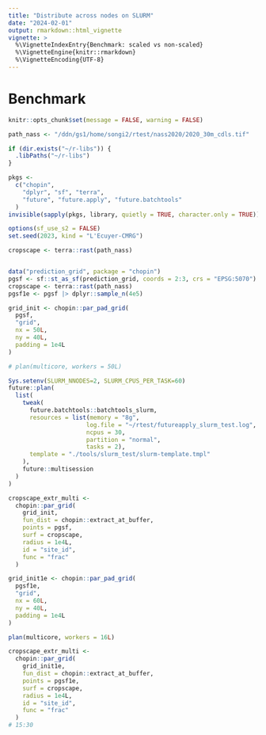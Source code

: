 ```yaml
---
title: "Distribute across nodes on SLURM"
date: "2024-02-01"
output: rmarkdown::html_vignette
vignette: >
  %\VignetteIndexEntry{Benchmark: scaled vs non-scaled}
  %\VignetteEngine{knitr::rmarkdown}
  %\VignetteEncoding{UTF-8}
---
```



# Benchmark

```r
knitr::opts_chunk$set(message = FALSE, warning = FALSE)

```

```r
path_nass <- "/ddn/gs1/home/songi2/rtest/nass2020/2020_30m_cdls.tif"
```

```r
if (dir.exists("~/r-libs")) {
  .libPaths("~/r-libs")
}

pkgs <-
  c("chopin",
    "dplyr", "sf", "terra",
    "future", "future.apply", "future.batchtools"
  )
invisible(sapply(pkgs, library, quietly = TRUE, character.only = TRUE))

options(sf_use_s2 = FALSE)
set.seed(2023, kind = "L'Ecuyer-CMRG")
```


```r
cropscape <- terra::rast(path_nass)
```



```r


```



```r
data("prediction_grid", package = "chopin")
pgsf <- sf::st_as_sf(prediction_grid, coords = 2:3, crs = "EPSG:5070")
cropscape <- terra::rast(path_nass)
pgsf1e <- pgsf |> dplyr::sample_n(4e5)
```

```r
grid_init <- chopin::par_pad_grid(
  pgsf,
  "grid",
  nx = 50L,
  ny = 40L,
  padding = 1e4L
)

# plan(multicore, workers = 50L)

Sys.setenv(SLURM_NNODES=2, SLURM_CPUS_PER_TASK=60)
future::plan(
  list(
    tweak(
      future.batchtools::batchtools_slurm,
      resources = list(memory = "8g",
                      log.file = "~/rtest/futureapply_slurm_test.log",
                      ncpus = 30,
                      partition = "normal",
                      tasks = 2),
      template = "./tools/slurm_test/slurm-template.tmpl"
    ),
    future::multisession
  )
)

cropscape_extr_multi <-
  chopin::par_grid(
    grid_init,
    fun_dist = chopin::extract_at_buffer,
    points = pgsf,
    surf = cropscape,
    radius = 1e4L,
    id = "site_id",
    func = "frac"
  )

```


```r
grid_init1e <- chopin::par_pad_grid(
  pgsf1e,
  "grid",
  nx = 60L,
  ny = 40L,
  padding = 1e4L
)

plan(multicore, workers = 16L)

cropscape_extr_multi <-
  chopin::par_grid(
    grid_init1e,
    fun_dist = chopin::extract_at_buffer,
    points = pgsf1e,
    surf = cropscape,
    radius = 1e4L,
    id = "site_id",
    func = "frac"
  )
# 15:30
```

